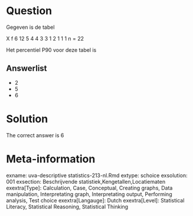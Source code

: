 Question
========

Gegeven is de tabel

X f
6 12
5 4
4 3
3 1
2 1
1 1
n = 22

Het percentiel P90 voor deze tabel is 

Answerlist
----------
* 2
* 5
* 6

Solution
========

The correct answer is  6 

Meta-information
================
exname: uva-descriptive statistics-213-nl.Rmd 
extype: schoice 
exsolution: 001 
exsection: Beschrijvende statistiek,Kengetallen,Locatiematen 
exextra[Type]: Calculation, Case, Conceptual, Creating graphs, Data manipulation, Interpretating graph, Interpretating output, Performing analysis, Test choice 
exextra[Langauge]: Dutch 
exextra[Level]: Statistical Literacy, Statistical Reasoning, Statistical Thinking 
